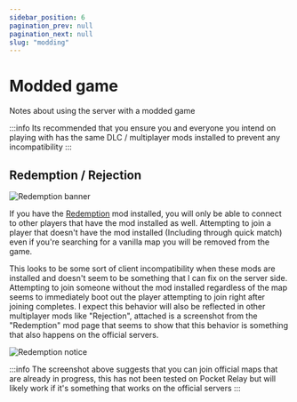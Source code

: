 ```yaml
---
sidebar_position: 6
pagination_prev: null
pagination_next: null
slug: "modding"
---
```


# Modded game

Notes about using the server with a modded game

:::info
Its recommended that you ensure you and everyone you intend on playing with has the same DLC / multiplayer mods installed to prevent any incompatibility
:::

## Redemption / Rejection

![Redemption banner](https://me3tweaks.com/images/mods/showcase/redemption.jpg)

If you have the [Redemption](https://me3tweaks.com/mods/showcase?id=35) mod installed, you will only be able to connect to other players that have the mod installed as well. Attempting to join a player that doesn't have the mod installed (Including through quick match) even if you're searching for a vanilla map you will be removed from the game.

This looks to be some sort of client incompatibility when these mods are installed and doesn't seem to be something that I can fix on the server side. Attempting to join someone without the mod installed regardless of the map seems to immediately boot out the player attempting to join right after joining completes. I expect this behavior will also be reflected in other multiplayer mods like "Rejection", attached is a screenshot from the "Redemption" mod page that seems to show that this behavior is something that also happens on the official servers.

![Redemption notice](./img/redemption-notice.png)

:::info
The screenshot above suggests that you can join official maps that are already in progress, this has not been tested on Pocket Relay but will likely work if it's something that works on the official servers
:::
